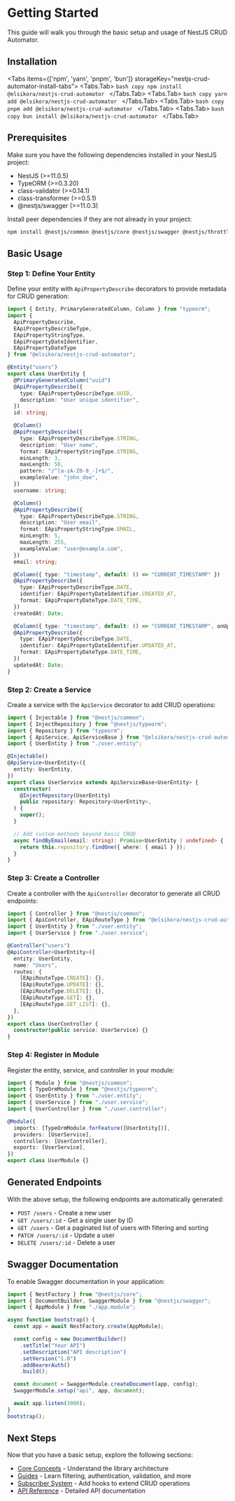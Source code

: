 
# Getting Started

This guide will walk you through the basic setup and usage of NestJS CRUD Automator.

## Installation

<Tabs items={['npm', 'yarn', 'pnpm', 'bun']} storageKey="nestjs-crud-automator-install-tabs">
  <Tabs.Tab>
    ```bash copy
    npm install @elsikora/nestjs-crud-automator
    ```
  </Tabs.Tab>
  <Tabs.Tab>
    ```bash copy
    yarn add @elsikora/nestjs-crud-automator
    ```
  </Tabs.Tab>
  <Tabs.Tab>
    ```bash copy
    pnpm add @elsikora/nestjs-crud-automator
    ```
  </Tabs.Tab>
  <Tabs.Tab>
    ```bash copy
    bun install @elsikora/nestjs-crud-automator
    ```
  </Tabs.Tab>
</Tabs>

## Prerequisites

Make sure you have the following dependencies installed in your NestJS project:

- NestJS (>=11.0.5)
- TypeORM (>=0.3.20)
- class-validator (>=0.14.1)
- class-transformer (>=0.5.1)
- @nestjs/swagger (>=11.0.3)

Install peer dependencies if they are not already in your project:

```bash copy
npm install @nestjs/common @nestjs/core @nestjs/swagger @nestjs/throttler typeorm class-transformer class-validator reflect-metadata
```

## Basic Usage

### Step 1: Define Your Entity

Define your entity with `ApiPropertyDescribe` decorators to provide metadata for CRUD generation:

```typescript filename="user.entity.ts" copy
import { Entity, PrimaryGeneratedColumn, Column } from "typeorm";
import {
  ApiPropertyDescribe,
  EApiPropertyDescribeType,
  EApiPropertyStringType,
  EApiPropertyDateIdentifier,
  EApiPropertyDateType
} from "@elsikora/nestjs-crud-automator";

@Entity("users")
export class UserEntity {
  @PrimaryGeneratedColumn("uuid")
  @ApiPropertyDescribe({
    type: EApiPropertyDescribeType.UUID,
    description: "User unique identifier",
  })
  id: string;

  @Column()
  @ApiPropertyDescribe({
    type: EApiPropertyDescribeType.STRING,
    description: "User name",
    format: EApiPropertyStringType.STRING,
    minLength: 3,
    maxLength: 50,
    pattern: "/^[a-zA-Z0-9_-]+$/",
    exampleValue: "john_doe",
  })
  username: string;

  @Column()
  @ApiPropertyDescribe({
    type: EApiPropertyDescribeType.STRING,
    description: "User email",
    format: EApiPropertyStringType.EMAIL,
    minLength: 5,
    maxLength: 255,
    exampleValue: "user@example.com",
  })
  email: string;

  @Column({ type: "timestamp", default: () => "CURRENT_TIMESTAMP" })
  @ApiPropertyDescribe({
    type: EApiPropertyDescribeType.DATE,
    identifier: EApiPropertyDateIdentifier.CREATED_AT,
    format: EApiPropertyDateType.DATE_TIME,
  })
  createdAt: Date;

  @Column({ type: "timestamp", default: () => "CURRENT_TIMESTAMP", onUpdate: "CURRENT_TIMESTAMP" })
  @ApiPropertyDescribe({
    type: EApiPropertyDescribeType.DATE,
    identifier: EApiPropertyDateIdentifier.UPDATED_AT,
    format: EApiPropertyDateType.DATE_TIME,
  })
  updatedAt: Date;
}
```

### Step 2: Create a Service

Create a service with the `ApiService` decorator to add CRUD operations:

```typescript filename="user.service.ts" copy
import { Injectable } from "@nestjs/common";
import { InjectRepository } from "@nestjs/typeorm";
import { Repository } from "typeorm";
import { ApiService, ApiServiceBase } from "@elsikora/nestjs-crud-automator";
import { UserEntity } from "./user.entity";

@Injectable()
@ApiService<UserEntity>({
  entity: UserEntity,
})
export class UserService extends ApiServiceBase<UserEntity> {
  constructor(
    @InjectRepository(UserEntity)
    public repository: Repository<UserEntity>,
  ) {
    super();
  }

  // Add custom methods beyond basic CRUD
  async findByEmail(email: string): Promise<UserEntity | undefined> {
    return this.repository.findOne({ where: { email } });
  }
}
```

### Step 3: Create a Controller

Create a controller with the `ApiController` decorator to generate all CRUD endpoints:

```typescript filename="user.controller.ts" copy
import { Controller } from "@nestjs/common";
import { ApiController, EApiRouteType } from "@elsikora/nestjs-crud-automator";
import { UserEntity } from "./user.entity";
import { UserService } from "./user.service";

@Controller("users")
@ApiController<UserEntity>({
  entity: UserEntity,
  name: "Users",
  routes: {
    [EApiRouteType.CREATE]: {},
    [EApiRouteType.UPDATE]: {},
    [EApiRouteType.DELETE]: {},
    [EApiRouteType.GET]: {},
    [EApiRouteType.GET_LIST]: {},
  },
})
export class UserController {
  constructor(public service: UserService) {}
}
```

### Step 4: Register in Module

Register the entity, service, and controller in your module:

```typescript filename="user.module.ts" copy
import { Module } from "@nestjs/common";
import { TypeOrmModule } from "@nestjs/typeorm";
import { UserEntity } from "./user.entity";
import { UserService } from "./user.service";
import { UserController } from "./user.controller";

@Module({
  imports: [TypeOrmModule.forFeature([UserEntity])],
  providers: [UserService],
  controllers: [UserController],
  exports: [UserService],
})
export class UserModule {}
```

## Generated Endpoints

With the above setup, the following endpoints are automatically generated:

- `POST /users` - Create a new user
- `GET /users/:id` - Get a single user by ID
- `GET /users` - Get a paginated list of users with filtering and sorting
- `PATCH /users/:id` - Update a user
- `DELETE /users/:id` - Delete a user

## Swagger Documentation

To enable Swagger documentation in your application:

```typescript filename="main.ts" copy
import { NestFactory } from "@nestjs/core";
import { DocumentBuilder, SwaggerModule } from "@nestjs/swagger";
import { AppModule } from "./app.module";

async function bootstrap() {
  const app = await NestFactory.create(AppModule);

  const config = new DocumentBuilder()
    .setTitle("Your API")
    .setDescription("API description")
    .setVersion("1.0")
    .addBearerAuth()
    .build();

  const document = SwaggerModule.createDocument(app, config);
  SwaggerModule.setup("api", app, document);

  await app.listen(3000);
}
bootstrap();
```

## Next Steps

Now that you have a basic setup, explore the following sections:

- [Core Concepts](/docs/nestjs-crud-automator/core-concepts) - Understand the library architecture
- [Guides](/docs/nestjs-crud-automator/guides) - Learn filtering, authentication, validation, and more
- [Subscriber System](/docs/nestjs-crud-automator/subscriber-system) - Add hooks to extend CRUD operations
- [API Reference](/docs/nestjs-crud-automator/api-reference) - Detailed API documentation

